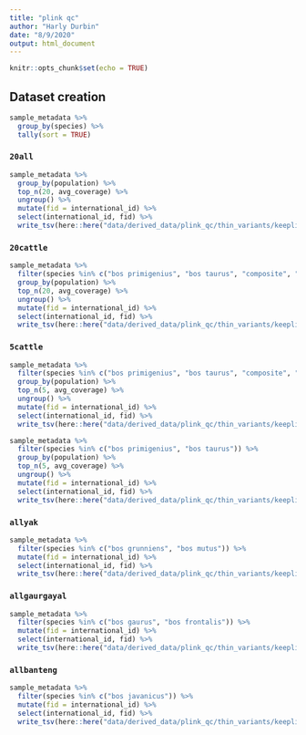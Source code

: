 ```yaml
---
title: "plink qc"
author: "Harly Durbin"
date: "8/9/2020"
output: html_document
---
```


```r
knitr::opts_chunk$set(echo = TRUE)
```

## Dataset creation

```r
sample_metadata %>% 
  group_by(species) %>% 
  tally(sort = TRUE)
```

### `20all`

```r
sample_metadata %>% 
  group_by(population) %>% 
  top_n(20, avg_coverage) %>% 
  ungroup() %>% 
  mutate(fid = international_id) %>% 
  select(international_id, fid) %>% 
  write_tsv(here::here("data/derived_data/plink_qc/thin_variants/keeplist.20all.txt"), col_names = FALSE)
```

### `20cattle`

```r
sample_metadata %>% 
  filter(species %in% c("bos primigenius", "bos taurus", "composite", "bos indicus")) %>% 
  group_by(population) %>% 
  top_n(20, avg_coverage) %>% 
  ungroup() %>% 
  mutate(fid = international_id) %>% 
  select(international_id, fid) %>% 
  write_tsv(here::here("data/derived_data/plink_qc/thin_variants/keeplist.20cattle.txt"), col_names = FALSE)
```

### `5cattle`

```r
sample_metadata %>% 
  filter(species %in% c("bos primigenius", "bos taurus", "composite", "bos indicus")) %>% 
  group_by(population) %>% 
  top_n(5, avg_coverage) %>% 
  ungroup() %>% 
  mutate(fid = international_id) %>% 
  select(international_id, fid) %>% 
  write_tsv(here::here("data/derived_data/plink_qc/thin_variants/keeplist.5cattle.txt"), col_names = FALSE)
```

```r
sample_metadata %>% 
  filter(species %in% c("bos primigenius", "bos taurus")) %>% 
  group_by(population) %>% 
  top_n(5, avg_coverage) %>% 
  ungroup() %>% 
  mutate(fid = international_id) %>% 
  select(international_id, fid) %>% 
  write_tsv(here::here("data/derived_data/plink_qc/thin_variants/keeplist.5taurine.txt"), col_names = FALSE)
```

### `allyak`

```r
sample_metadata %>% 
  filter(species %in% c("bos grunniens", "bos mutus")) %>% 
  mutate(fid = international_id) %>% 
  select(international_id, fid) %>% 
  write_tsv(here::here("data/derived_data/plink_qc/thin_variants/keeplist.allyak.txt"), col_names = FALSE)

```

### `allgaurgayal`

```r
sample_metadata %>% 
  filter(species %in% c("bos gaurus", "bos frontalis")) %>% 
  mutate(fid = international_id) %>% 
  select(international_id, fid) %>% 
  write_tsv(here::here("data/derived_data/plink_qc/thin_variants/keeplist.allgaurgayal.txt"), col_names = FALSE)
```

### `allbanteng`

```r
sample_metadata %>% 
  filter(species %in% c("bos javanicus")) %>% 
  mutate(fid = international_id) %>% 
  select(international_id, fid) %>% 
  write_tsv(here::here("data/derived_data/plink_qc/thin_variants/keeplist.allbanteng.txt"), col_names = FALSE)
```

